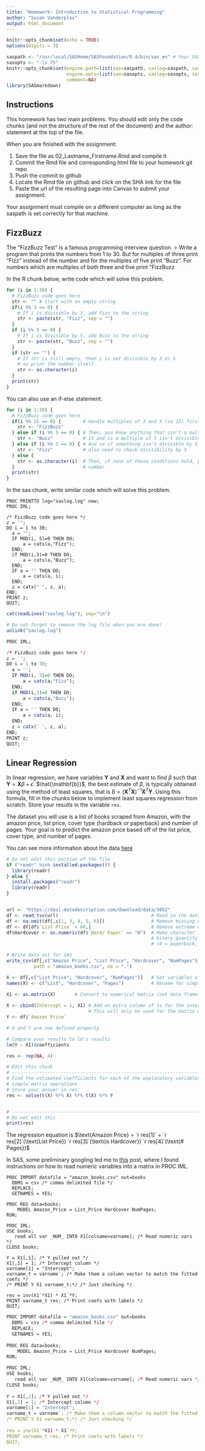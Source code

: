```yaml
---
title: "Homework: Introduction to Statistical Programming"
author: "Susan Vanderplas"
output: html_document
---
```


```r
knitr::opts_chunk$set(echo = TRUE)
options(digits = 3)
```

```r

saspath <- "/usr/local/SASHome/SASFoundation/9.4/bin/sas_en" # Your SAS path goes here
sasopts <- "-ls 75"
knitr::opts_chunk$set(engine.path=list(sas=saspath, saslog=saspath, sashtml=saspath),
                      engine.opts=list(sas=sasopts, saslog=sasopts, sashtml=sasopts), 
                      comment=NA)
library(SASmarkdown)

```
## Instructions
This homework has two main problems. You should edit only the code chunks (and not the structure of the rest of the document) and the author: statement at the top of the file. 

When you are finished with the assignment: 

1. Save the file as 02_Lastname_Firstname.Rmd and compile it
2. Commit the Rmd file and corresponding html file to your homework git repo
3. Push the commit to github
4. Locate the Rmd file on github and click on the SHA link for the file
5. Paste the url of the resulting page into Canvas to submit your assignment.

Your assignment must compile on a different computer as long as the saspath is set correctly for that machine.

## FizzBuzz

The "FizzBuzz Test" is a famous programming interview question. 
> Write a program that prints the numbers from 1 to 30. But for multiples of three print “Fizz” instead of the number and for the multiples of five print “Buzz”. For numbers which are multiples of both three and five print “FizzBuzz

In the R chunk below, write code which will solve this problem. 

```r

for (i in 1:30) {
  # FizzBuzz code goes here
  str <- "" # start with an empty string
  if(i %% 3 == 0) {
    # If i is divisible by 3, add Fizz to the string
    str <- paste(str, "Fizz", sep = "")
  }
  if (i %% 5 == 0) {
    # If i is divisible by 5, add Buzz to the string
    str <- paste(str, "Buzz", sep = "")
  }
  if (str == "") {
    # If str is still empty, then i is not divisible by 3 or 5
    # so print the number itself
    str <- as.character(i)
  }
  print(str)
}


```

You can also use an if-else statement. 
```r

for (i in 1:30) {
  # FizzBuzz code goes here
  if(i %% 15 == 0) {        # Handle multiples of 3 and 5 (so 15) first
    str <- "FizzBuzz"
  } else if (i %% 5 == 0) { # Then, you know anything that isn't a multiple of
    str <- "Buzz"           # 15 and is a multiple of 5 isn't divisible by 3
  } else if (i %% 3 == 0) { # And so if something isn't divisible by 5, you 
    str <- "Fizz"           # also need to check divisibility by 3
  } else {
    str <- as.character(i)  # Then, if none of those conditions hold, print the 
  }                         # number
  print(str)
}


```

In the sas chunk, write similar code which will solve this problem.

```sashtml
PROC PRINTTO log="saslog.log" new;
PROC IML;

/* FizzBuzz code goes here */
z = '';
DO i = 1 to 30;
  a = '';
  IF MOD(i, 5)=0 THEN DO;
      a = cats(a,"Fizz");
  END;
  if MOD(i,3)=0 THEN DO;
      a = cats(a,"Buzz");
  END;
  IF a = '' THEN DO;
      a = cats(a, i);
  END;
  z = catx(' ', z, a);
END;
PRINT z;
QUIT;
```

```r
cat(readLines("saslog.log"), sep="\n")
```

```r
# Do not forget to remove the log file when you are done!
unlink("saslog.log")
```



```r
PROC IML;

/* FizzBuzz code goes here */
z = '';
DO i = 1 to 30;
  a = '';
  IF MOD(i, 5)=0 THEN DO;
      a = cats(a,"Fizz");
  END;
  if MOD(i,3)=0 THEN DO;
      a = cats(a,"Buzz");
  END;
  IF a = '' THEN DO;
      a = cats(a, i);
  END;
  z = catx(' ', z, a);
END;
PRINT z;
QUIT;
```

## Linear Regression

In linear regression, we have variables $\mathbf{Y}$ and $\mathbf{X}$ and want to find $\beta$ such that $\mathbf{Y} = \mathbf{X}\beta + \epsilon$. $\hat{\mathbf{b}}$, the best estimate of $\beta$, is typically obtained using the method of least squares, that is $\hat b = (\mathbf{X}^{T}\mathbf{X})^{-1}\mathbf{X}^T\mathbf{Y}$. Using this formula, fill in the chunks below to implement least squares regression from scratch. Store your results in the variable `res`.

The dataset you will use is a list of books scraped from Amazon, with the amazon price, list price, cover type (hardback or paperback) and number of pages. Your goal is to predict the amazon price based off of the list price, cover type, and number of pages.

You can see more information about the data [here](https://dasl.datadescription.com/datafile/amazon-books/?_sfm_methods=Multiple+Regression&_sfm_cases=4+59943)

```r
# Do not edit this portion of the file
if ("readr" %in% installed.packages()) {
  library(readr)
} else {
  install.packages("readr")
  library(readr)
}


url <- "https://dasl.datadescription.com/download/data/3052"
df <- read_tsv(url)                                  # Read in the data
df <- na.omit(df[,c(1, 3, 4, 5, 6)])                 # Remove missing observations
df <- df[df$`List Price` < 60,]                      # Remove extreme observations
df$Hardcover <- as.numeric(df$`Hard/ Paper` == "H")  # Make character into
                                                     # binary quantity 
                                                     # (0 = paperback, 1 = hardcover)

# Write data out for SAS
write_csv(df[,c("Amazon Price", "List Price", "Hardcover", "NumPages")], 
          path = "amazon_books.csv", na = ".")

X <- df[,c("List Price", "Hardcover", "NumPages")]   # Get variables of interest
names(X) <- c("List", "Hardcover", "Pages")          # Rename for simplicity
                                                     
X1 <- as.matrix(X)       # Convert to numerical matrix (not data frame)

X <- cbind(Intercept = 1, X1) # Add an extra column of 1s for the intercept
                              # This will only be used for the matrix mult
Y <- df$`Amazon Price`

# X and Y are now defined properly.

# Compare your results to lm's results
lm(Y ~ X1)$coefficients

res <- rep(NA, 4)
```

```r
# Edit this chunk
# ------------------------------------------------------------------------------
# Find the estimated coefficients for each of the explanatory variables using 
# simple matrix operations
# Store your answer in res: 
res <- solve(t(X) %*% X) %*% t(X) %*% Y


# ------------------------------------------------------------------------------
# Do not edit this
print(res) 
```

The regression equation is $\text{Amazon Price} = `r res[1]` + `r res[2]`(\text{List Price}) `r res[3]`(\text{is Hardcover})  `r res[4]`(\text{# Pages})$


In SAS, some preliminary googling led me to [this](https://blogs.sas.com/content/iml/2012/01/16/reading-all-variables-into-a-matrix.html) post, where I found instructions on how to read numeric variables into a matrix in PROC IML. 

```sas
PROC IMPORT datafile = "amazon_books.csv" out=books
  DBMS = csv /* comma delimited file */
  REPLACE;
  GETNAMES = YES;
  
PROC REG data=books;
    MODEL Amazon_Price = List_Price Hardcover NumPages;
RUN;

PROC IML;
USE books;
   read all var _NUM_ INTO X1[colname=varname]; /* Read numeric vars */
CLOSE books;
  
Y = X1[,1]; /* Y pulled out */
X1[,1] = 1; /* Intercept column */
varname[1] = "Intercept";
varname_t = varname`; /* Make them a column vector to match the fitted coefs */
/* PRINT Y X1 varname_t;*/ /* Just checking */
    
res = inv(X1`*X1) * X1`*Y;
PRINT varname_t res; /* Print coefs with labels */
QUIT;

```


```r
PROC IMPORT datafile = "amazon_books.csv" out=books
  DBMS = csv /* comma delimited file */
  REPLACE;
  GETNAMES = YES;
  
PROC REG data=books;
    MODEL Amazon_Price = List_Price Hardcover NumPages;
RUN;

PROC IML;
USE books;
   read all var _NUM_ INTO X1[colname=varname]; /* Read numeric vars */
CLOSE books;
  
Y = X1[,1]; /* Y pulled out */
X1[,1] = 1; /* Intercept column */
varname[1] = "Intercept";
varname_t = varname`; /* Make them a column vector to match the fitted coefs */
/* PRINT Y X1 varname_t;*/ /* Just checking */
    
res = inv(X1`*X1) * X1`*Y;
PRINT varname_t res; /* Print coefs with labels */
QUIT;
```
